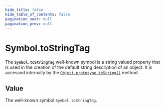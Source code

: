 ```yaml
---
hide_title: false
hide_table_of_contents: false
pagination_next: null
pagination_prev: null
---
```

# Symbol.toStringTag

The **`Symbol.toStringTag`** well-known symbol is a string valued property that is used in the creation of the default string description of an object. It is accessed internally by the [`Object.prototype.toString()`](../../globals/Object/prototype/toString.md) method.

## Value

The well-known symbol `Symbol.toStringTag`.
